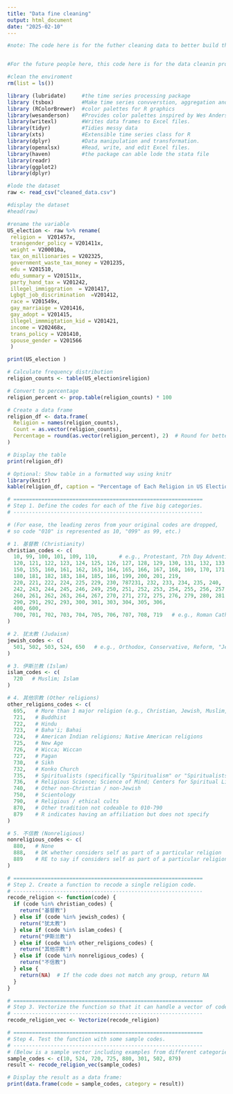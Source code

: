 ```yaml
---
title: "Data fine cleaning"
output: html_document
date: "2025-02-10"
---
```

```r
#note: The code here is for the futher cleaning data to better build the model. 



```


```r
#For the future people here, this code here is for the data cleanin process of the 2020 American National election selection data.

#clean the enviroment
rm(list = ls())

library (lubridate)     #the time series processing package
library (tsbox)         #Make time series convverstion, aggregation and plotting simple
library (RColorBrewer)  #color palettes for R graphics
library(wesanderson)    #Provides color palettes inspired by Wes Anderson films.
library(writexl)        #Writes data frames to Excel files.
library(tidyr)          #Tidies messy data   
library(xts)            #Extensible time series class for R   
library(dplyr)          #Data manipulation and transformation.
library(openxlsx)       #Read, write, and edit Excel files.
library(haven)          #the package can able lode the stata file
library(readr)
library(ggplot2)
library(dplyr)

```

```r
#lode the dataset
raw <- read_csv("cleaned_data.csv")

```

```R
#display the dataset
#head(raw)

#rename the variable
US_election <- raw %>% rename(
 religion =  V201457x,
 transgender_policy = V201411x, 
 weight = V200010a,
 tax_on_millionaries = V202325,
 government_waste_tax_money = V201235,
 edu = V201510,
 edu_summary = V201511x,
 party_hand_tax = V201242,
 illegel_immiggration  = V201417,
 Lgbgt_job_discrimination  =V201412, 
 race = V201549x,
 gay_marriaige = V201416, 
 gay_adopt = V201415,
 illegel_immmigtation_kid = V201421,
 income = V202468x, 
 trans_policy = V201410, 
 spouse_gender = V201566
 )

print(US_election )

```

```r

# Calculate frequency distribution
religion_counts <- table(US_election$religion)

# Convert to percentage
religion_percent <- prop.table(religion_counts) * 100

# Create a data frame
religion_df <- data.frame(
  Religion = names(religion_counts),
  Count = as.vector(religion_counts),
  Percentage = round(as.vector(religion_percent), 2)  # Round for better readability
)

# Display the table
print(religion_df)

# Optional: Show table in a formatted way using knitr
library(knitr)
kable(religion_df, caption = "Percentage of Each Religion in US Election Dataset")

```

```r
# =============================================================
# Step 1. Define the codes for each of the five big categories.
# -------------------------------------------------------------

# (For ease, the leading zeros from your original codes are dropped,
# so code "010" is represented as 10, "099" as 99, etc.)

# 1. 基督教 (Christianity) 
christian_codes <- c(
  10, 99, 100, 101, 109, 110,       # e.g., Protestant, 7th Day Adventist, etc.
  120, 121, 122, 123, 124, 125, 126, 127, 128, 129, 130, 131, 132, 133, 134, 135, 136, 149,
  150, 155, 160, 161, 162, 163, 164, 165, 166, 167, 168, 169, 170, 171,
  180, 181, 182, 183, 184, 185, 186, 199, 200, 201, 219,
  220, 221, 222, 224, 225, 229, 230, 787231, 232, 233, 234, 235, 240,
  242, 243, 244, 245, 246, 249, 250, 251, 252, 253, 254, 255, 256, 257, 258,
  260, 261, 262, 263, 264, 267, 270, 271, 272, 275, 276, 279, 280, 281, 289,
  290, 291, 292, 293, 300, 301, 303, 304, 305, 306,
  400, 600,
  700, 701, 702, 703, 704, 705, 706, 707, 708, 719   # e.g., Roman Catholic and various Orthodox denominations
)

# 2. 犹太教 (Judaism)
jewish_codes <- c(
  501, 502, 503, 524, 650   # e.g., Orthodox, Conservative, Reform, "Jewish, other" and Messianic Judaism
)

# 3. 伊斯兰教 (Islam)
islam_codes <- c(
  720   # Muslim; Islam
)

# 4. 其他宗教 (Other religions)
other_religions_codes <- c(
  695,   # More than 1 major religion (e.g., Christian, Jewish, Muslim, etc.)
  721,   # Buddhist
  722,   # Hindu
  723,   # Baha'i; Bahai
  724,   # American Indian religions; Native American religions
  725,   # New Age
  726,   # Wicca; Wiccan
  727,   # Pagan
  730,   # Sikh
  732,   # Konko Church
  735,   # Spiritualists (specifically "Spiritualism" or "Spiritualists")
  736,   # Religious Science; Science of Mind; Centers for Spiritual Living
  740,   # Other non-Christian / non-Jewish
  750,   # Scientology
  790,   # Religious / ethical cults
  870,   # Other tradition not codeable to 010-790
  879    # R indicates having an affiliation but does not specify
)

# 5. 不信教 (Nonreligious)
nonreligious_codes <- c(
  880,   # None
  888,   # DK whether considers self as part of a particular religion
  889    # RE to say if considers self as part of a particular religion
)

# =============================================================
# Step 2. Create a function to recode a single religion code.
# -------------------------------------------------------------
recode_religion <- function(code) {
  if (code %in% christian_codes) {
    return("基督教")
  } else if (code %in% jewish_codes) {
    return("犹太教")
  } else if (code %in% islam_codes) {
    return("伊斯兰教")
  } else if (code %in% other_religions_codes) {
    return("其他宗教")
  } else if (code %in% nonreligious_codes) {
    return("不信教")
  } else {
    return(NA)  # If the code does not match any group, return NA
  }
}

# =============================================================
# Step 3. Vectorize the function so that it can handle a vector of codes.
# -------------------------------------------------------------
recode_religion_vec <- Vectorize(recode_religion)

# =============================================================
# Step 4. Test the function with some sample codes.
# -------------------------------------------------------------
# (Below is a sample vector including examples from different categories.)
sample_codes <- c(10, 524, 720, 725, 880, 301, 502, 879)
result <- recode_religion_vec(sample_codes)

# Display the result as a data frame:
print(data.frame(code = sample_codes, category = result))


```